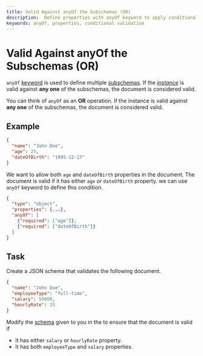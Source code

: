 ```yaml
---
title: Valid Against anyOf the Subschemas (OR)
description:  Define properties with anyOf keyword to apply conditional validation.
keywords: anyOf, properties, conditional validation
---
```


# Valid Against anyOf the Subschemas (OR)

`anyOf` [keyword](https://json-schema.org/learn/glossary#keyword) is used to define multiple [subschemas](https://json-schema.org/learn/glossary#subschema). If the [_instance_](https://json-schema.org/learn/glossary#instance) is valid against **any one** of the subschemas, the document is considered valid.

You can think of `anyOf` as an **OR** operation. If the instance is valid against **any one** of the subschemas, the document is considered valid.

## Example

```json 
{
  "name": "John Doe",
  "age": 25,
  "dateOfBirth": "1995-12-17"
}
```
We want to allow both `age` and `dateOfBirth` properties in the document. The document is valid if it has either `age` or `dateOfBirth` property. we can use `anyOf` keyword to define this condition. 


```json highlightLineStart={4} highlightLineEnd={7}
{
  "type": "object",
  "properties": {...},
  "anyOf": [
    {"required": ["age"]},
    {"required": ["dateOfBirth"]}
  ]
}
```

## Task 

Create a JSON schema that validates the following document. 

```json
{
  "name": "John Doe",
  "employeeType": "full-time",
  "salary": 50000,
  "hourlyRate": 25
}
```


Modify the [schema](https://json-schema.org/learn/glossary#schema) given to you in the <SideEditorLink/> to ensure that the document is valid if 
- It has either `salary` or `hourlyRate` property.
- It has both `employeeType` and `salary` properties.


